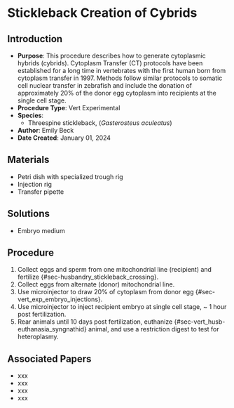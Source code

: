 # Stickleback Creation of Cybrids {#sec-vert_exp-stickleback_cybrid}

## Introduction

-   **Purpose**: This procedure describes how to generate cytoplasmic hybrids (cybrids). Cytoplasm Transfer (CT) protocols have been established for a long time in vertebrates with the first human born from cytoplasm transfer in 1997. Methods follow similar protocols to somatic cell nuclear transfer in zebrafish and include the donation of approximately 20% of the donor egg cytoplasm into recipients at the single cell stage.
-   **Procedure Type**: Vert Experimental
-   **Species**:
    -   Threespine stickleback, (*Gasterosteus aculeatus*)
-   **Author**: Emily Beck
-   **Date Created**: January 01, 2024

## Materials

-   Petri dish with specialized trough rig
-   Injection rig
-   Transfer pipette

## Solutions

-   Embryo medium

## Procedure

1.  Collect eggs and sperm from one mitochondrial line (recipient) and fertilize {#sec-husbandry_stickleback_crossing}.
2.  Collect eggs from alternate (donor) mitochondrial line.
3.  Use microinjector to draw 20% of cytoplasm from donor egg {#sec-vert_exp_embryo_injections}.
4.  Use microinjector to inject recipient embryo at single cell stage, \~ 1 hour post fertilization.
5.  Rear animals until 10 days post fertilization, euthanize {#sec-vert_husb-euthanasia_syngnathid} animal, and use a restriction digest to test for heteroplasmy.

## Associated Papers

-   xxx
-   xxx
-   xxx
-   xxx
